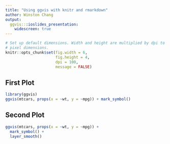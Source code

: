 ```yaml
---
title: "Using ggvis with knitr and rmarkdown"
author: Winston Chang
output:
  ggvis:::ioslides_presentation:
    widescreen: true
---
```


```r
# Set up default dimensions. Width and height are multiplied by dpi to get
# pixel dimensions.
knitr::opts_chunk$set(fig.width = 6,
                      fig.height = 4,
                      dpi = 100,
                      message = FALSE)
```

## First Plot

```r
library(ggvis)
ggvis(mtcars, props(x = ~wt, y = ~mpg)) + mark_symbol()
```

## Second Plot

```r
ggvis(mtcars, props(x = ~wt, y = ~mpg)) +
  mark_symbol() +
  layer_smooth()
```
